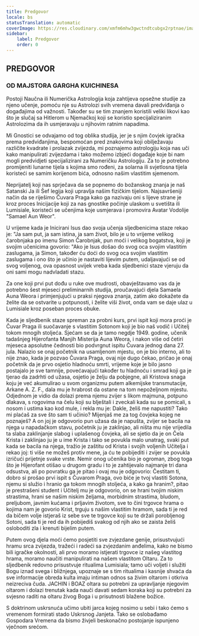 ```yaml
---
title: Predgovor
locale: bs
statusTranslation: automatic
coverImage: https://res.cloudinary.com/xmfm6mhw3gwctndtcubgx2rptnae/image/upload/v1741354450/small_cover_tratado_esoterico_de_astrologia_hermetica_6210a35442.webp
sidebar:
    label: Predgovor
    order: 0
---
```

## PREDGOVOR

### OD MAJSTORA GARGHA KUICHINESA

Postoji Naučna ili Numerička Astrologija koja zahtijeva opsežne studije za njeno učenje, pomoću nje su Astrolozi svih vremena davali predviđanja o događajima od važnosti. Također su se tim znanjem koristili veliki likovi kao što je slučaj sa Hitlerom u Njemačkoj koji se koristio specijaliziranim Astrolozima da ih usmjeravaju u njihovim ratnim napadima.

Mi Gnostici se odvajamo od tog oblika studija, jer je s njim čovjek igračka prema predviđanjima, bespomoćan pred znakovima koji obilježavaju različite kvadrate i prolazak zvijezda, mi poznajemo astrologiju koja nas uči kako manipulirati zvijezdama i tako možemo izbjeći događaje koje bi nam mogli predvidjeti specijalizirani za Numeričku Astrologiju. Za to je potrebno promijeniti lunarne tijela s kojima smo rođeni, za solarna ili svjetlosna tijela koristeći se samim korijenom bića, odnosno našim vlastitim sjemenom.

Neprijatelj koji nas sprječava da se popnemo do božanskog znanja je naš Satanski Ja ili Šef legija koji upravlja našim fizičkim tijelom. Najsavršeniji način da se riješimo Čuvara Praga kako ga nazivaju oni s lijeve strane je kroz proces Inicijacije koji za nas gnostike počinje ulaskom u svetišta ili Lumisiale, koristeći se učenjima koje usmjerava i promovira Avatar Vodolije "Samael Aun Weor".

U vrijeme kada je Inicirani Isus dao svoja učenja sljedbenicima staze rekao je: "Ja sam put, ja sam istina, ja sam život, bilo je u to vrijeme velikog čarobnjaka po imenu Simon Čarobnjak, pun moći i velikog bogatstva, koji je svojim učenicima govorio: "Ako je Isus došao do svog oca svojim vlastitim zaslugama, ja Simon, također ću doći do svog oca svojim vlastitim zaslugama i ono što je učinio je nastaviti lijevim putem, udaljavajući se od svog voljenog, ova opasnost uvijek vreba kada sljedbenici staze vjeruju da oni sami mogu nadvladati stazu.

Za one koji prvi put dođu u ruke ove mudrosti, obavještavamo vas da je potrebno šest mjeseci preliminarnih studija, proučavajući djela Samaela Auna Weora i primjenjujući u praksi njegova znanja, zatim ako dokažete da želite da se ostvarite u potpunosti, i želite viši život, onda vam se daje ulaz u Lumisiale kroz poseban proces obuke.

Kada je sljedbenik staze spreman za probni kurs, prvi ispit koji mora proći je Čuvar Praga ili suočavanje s vlastitim Sotonom koji je bio naš vodič i Učitelj tokom mnogih stoljeća. Sjećam se da je tamo negdje 1949. godine, učenik tadašnjeg Hijerofanta Manjih Misterija Auna Weora, i nakon više od četiri mjeseca apsolutne čednosti bio podvrgnut ispitu Čuvara jednog dana 27. jula. Nalazio se onaj početnik na usamljenom mjestu, on je bio interno, ali to nije znao, kada je pozvao Čuvara Praga, ovaj nije dugo čekao, pričao je onaj početnik da je prvo osjetio hladnoću smrti, vrijeme koje je bilo jasno postajalo je sve tamnije, povećavajući također tu hladnoću i smrad koji ga je tjerao da zadrhti od užasa, osjetio je želju da pobjegne, ali Kristova snaga koju je već akumulirao u svom organizmu putem alkemijske transmutacije, Arkane A. Z. F., dala mu je hrabrost da ostane na tom nepoželjnom mjestu. Odjednom je vidio da dolazi prema njemu zvijer s likom majmuna, potpuno dlakava, s rogovima na čelu koji su blještali i zveckali kada su se pomicali, s nosom i ustima kao kod mule, i rekla mu je: Dakle, želiš me napustiti? Tako mi plaćaš za sve što sam ti učinio? Mijenjaš me za tog čovjeka kojeg ne poznaješ? A on joj je odgovorio pun užasa da je napušta, zvijer se bacila na njega u napadačkom stavu, početnik ju je zaklinjao, ali ništa mu nije vrijedila ta slaba zaklinjanje slabog i uplašenog čovjeka, ali se sjetio da je on Čela Krista i zaklinjao ju je u ime Krista i tako se povukla malo unatrag, svaki put kada se bacila na njega, tražio je zaštitu od Krista i svojih voljenih Učitelja i rekao joj: ti više ne možeš protiv mene, ja ću te pobijediti i zvijer se povukla izričući prijetnje svake vrste. Nemir onog učenika bio je ogroman, zbog toga što je Hijerofant otišao u drugom gradu i to je zahtijevalo najmanje tri dana odsustva, ali po povratku ga je pitao i ovaj mu je odgovorio: Čestitam ti, dobro si prošao prvi ispit s Čuvarom Praga, ovo biće je tvoj vlastiti Sotona, njemu si služio i hranio ga tokom mnogih stoljeća, a kako ga hranim?, pitao je prestrašeni student i Učitelj mu je odgovorio, on se hrani tvojim niskim strastima, hrani se našim niskim željama, morbidnim strastima, bludom, preljubom, javnim kućama i prljavim životom, sve to čini trgovce hrama o kojima nam je govorio Krist, trguju s našim vlastitim hramom, sada ti je red da bičem volje istjeraš iz sebe sve te trgovce koji su te držali porobljenog Sotoni, sada ti je red da ih pobijediš svakog od njih ako se zaista želiš osloboditi zla i krenuti bijelim putem.

Putem ovog djela moći ćemo posjetiti sve zvjezdane genije, prisustvujući hramu srca zvijezda, tražeći i radeći sa zvjezdanim anđelima, kako ne bismo bili igračke okolnosti, ali prvo moramo istjerati trgovce iz našeg vlastitog hrama, moramo naučiti manipulirati na našem vlastitom Oltaru. Za to sljedbenik redovno prisustvuje ritualima Lumisiala; tamo uči voljeti i služiti Bogu iznad svega i bližnjega, upoznaje se s tim ritualima i kasnije shvaća da sve informacije obreda kulta imaju intiman odnos sa živim oltarom i otkriva neizreciva čuda. JACHIN i BOAZ oltara su potrebni za upravljanje njegovim oltarom i dolazi trenutak kada nauči davati sedam koraka koji su potrebni za svjesno raditi na oltaru živog Boga i u prisutnosti blažene božice.

S doktrinom uskrsnuća učimo ubiti jarca kojeg nosimo u sebi i tako ćemo s vremenom formirati stado Uskrsnog Janjeta. Tako se oslobađamo Gospodara Vremena da bismo živjeli beskonačno postojanje ispunjeno vječnom srećom.

